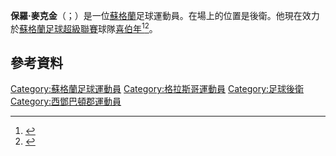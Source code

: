 {{Infobox football biography
| name           = 保羅·麥克金 <br/>Paul McGinn
| image          = PaulMcGinn2.jpg
| caption        =
| fullname       = 
| birth_date     = {{birth date and age|1990|10|22|df=y}}
| birth_place    = [[蘇格蘭|蘇格蘭]][[格拉斯哥|格拉斯哥]]
| height         = 
| position       = [[後衛|後衛]]
| currentclub    = [[希伯尼安足球俱乐部|喜伯年]]
| clubnumber     = 6
| youthyears1    =
| youthclubs1    = [[女王公园足球俱乐部|昆士柏]]
| years1         = 2009–2012
| clubs1         = [[女王公园足球俱乐部|昆士柏]]
| caps1          = 58
| goals1         = 1
| years2         = 2012–2013
| clubs2         = [[圣米伦足球俱乐部|聖美倫]]
| caps2          = 0
| goals2         = 0
| years3         = 2012–2013
| clubs3         = → [[女王公园足球俱乐部|昆士柏]]
| caps3          = 8
| goals3         = 1
| years4         = 2013
| clubs4         = → [[鄧巴頓足球會|鄧巴頓]]
| caps4          = 14
| goals4         = 2
| years5         = 2013–2014
| clubs5         = [[鄧巴頓足球會|鄧巴頓]]
| caps5          = 35
| goals5         = 0
| years6         = 2014–2016
| clubs6         = [[邓迪足球俱乐部|登地]]
| caps6          = 68
| goals6         = 1
| years7         = 2016–2017
| clubs7         = [[切斯特菲尔德足球俱乐部|車士打菲特]]
| caps7          = 18
| goals7         = 1
| years8         = 2017–2018
| clubs8         = [[帕尔蒂克足球俱乐部|巴特里]]
| caps8          = 26
| goals8         = 0
| years9         = 2018–2020
| clubs9         = [[圣米伦足球俱乐部|聖美倫]]
| caps9          = 57
| goals9         = 3
| years10        = 2020–
| clubs10        = [[希伯尼安足球俱乐部|喜伯年]]
| caps10         = 61
| goals10        = 4
| nationalyears1       = 2021–
| nationalteam1        = [[蘇格蘭足球代表隊|蘇格蘭]]
| nationalcaps1       = 1
| nationalgoals1      = 0
| club-update    = 2021年12月14日 (UTC)
| ntupdate   = 2021年9月7日 (UTC)   
}}

'''保羅·麥克金'''（{{lang-en|Paul McGinn}}；{{bd|1990年|10月22日}}）是一位[[蘇格蘭|蘇格蘭]]足球運動員。在場上的位置是後衛。他現在效力於[[蘇格蘭足球超級聯賽|蘇格蘭足球超級聯賽]]球隊[[希伯尼安足球俱乐部|喜伯年]]<ref>{{cite web|title=DOUBLE PAUL SIGNING|url=http://dundeefc.co.uk/news/double-paul-signing|publisher=Dundee F.C.|date=20 June 2014|accessdate=23 August 2014|archive-date=2020-09-30|archive-url=https://web.archive.org/web/20200930053139/https://dundeefc.co.uk/news/double-paul-signing/|dead-url=no}}</ref><ref>{{cite web|title=DUNDEE VS PETERHEAD|url=http://www.dundeefc.co.uk/fixtures-and-results/dundee-vs-peterhead|publisher=Dundee F.C.|last=Christie|first=James|date=2 August 2014|accessdate=23 August 2014|archive-url=https://web.archive.org/web/20150923220925/http://www.dundeefc.co.uk/fixtures-and-results/dundee-vs-peterhead|archive-date=2015-09-23|dead-url=yes}}</ref>。

==參考資料==
{{Reflist}}

{{DEFAULTSORT:McGinn, John}}
[[Category:蘇格蘭足球運動員|Category:蘇格蘭足球運動員]]
[[Category:格拉斯哥運動員|Category:格拉斯哥運動員]]
[[Category:足球後衛|Category:足球後衛]]
[[Category:西鄧巴頓郡運動員|Category:西鄧巴頓郡運動員]]